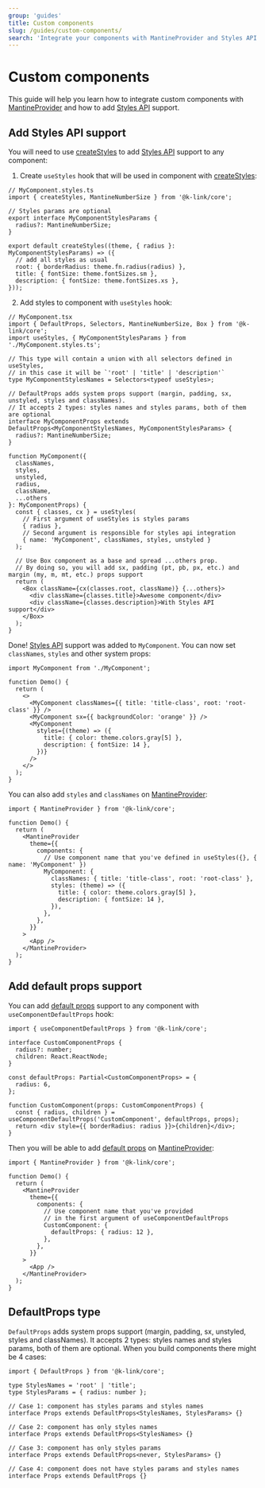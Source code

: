 ```yaml
---
group: 'guides'
title: Custom components
slug: /guides/custom-components/
search: 'Integrate your components with MantineProvider and Styles API'
---
```


# Custom components

This guide will help you learn how to integrate custom components with [MantineProvider](/theming/k-link-provider/)
and how to add [Styles API](/styles/styles-api/) support.

## Add Styles API support

You will need to use [createStyles](/styles/create-styles/) to add [Styles API](/styles/styles-api/) support to any component:

1. Create `useStyles` hook that will be used in component with [createStyles](/styles/create-styles/):

```tsx
// MyComponent.styles.ts
import { createStyles, MantineNumberSize } from '@k-link/core';

// Styles params are optional
export interface MyComponentStylesParams {
  radius?: MantineNumberSize;
}

export default createStyles((theme, { radius }: MyComponentStylesParams) => ({
  // add all styles as usual
  root: { borderRadius: theme.fn.radius(radius) },
  title: { fontSize: theme.fontSizes.sm },
  description: { fontSize: theme.fontSizes.xs },
}));
```

2. Add styles to component with `useStyles` hook:

```tsx
// MyComponent.tsx
import { DefaultProps, Selectors, MantineNumberSize, Box } from '@k-link/core';
import useStyles, { MyComponentStylesParams } from './MyComponent.styles.ts';

// This type will contain a union with all selectors defined in useStyles,
// in this case it will be `'root' | 'title' | 'description'`
type MyComponentStylesNames = Selectors<typeof useStyles>;

// DefaultProps adds system props support (margin, padding, sx, unstyled, styles and classNames).
// It accepts 2 types: styles names and styles params, both of them are optional
interface MyComponentProps extends DefaultProps<MyComponentStylesNames, MyComponentStylesParams> {
  radius?: MantineNumberSize;
}

function MyComponent({
  classNames,
  styles,
  unstyled,
  radius,
  className,
  ...others
}: MyComponentProps) {
  const { classes, cx } = useStyles(
    // First argument of useStyles is styles params
    { radius },
    // Second argument is responsible for styles api integration
    { name: 'MyComponent', classNames, styles, unstyled }
  );

  // Use Box component as a base and spread ...others prop.
  // By doing so, you will add sx, padding (pt, pb, px, etc.) and margin (my, m, mt, etc.) props support
  return (
    <Box className={cx(classes.root, className)} {...others}>
      <div className={classes.title}>Awesome component</div>
      <div className={classes.description}>With Styles API support</div>
    </Box>
  );
}
```

Done! [Styles API](/styles/styles-api/) support was added to `MyComponent`. You can now
set `classNames`, `styles` and other system props:

```tsx
import MyComponent from './MyComponent';

function Demo() {
  return (
    <>
      <MyComponent classNames={{ title: 'title-class', root: 'root-class' }} />
      <MyComponent sx={{ backgroundColor: 'orange' }} />
      <MyComponent
        styles={(theme) => ({
          title: { color: theme.colors.gray[5] },
          description: { fontSize: 14 },
        })}
      />
    </>
  );
}
```

You can also add `styles` and `classNames` on [MantineProvider](/theming/k-link-provider/):

```tsx
import { MantineProvider } from '@k-link/core';

function Demo() {
  return (
    <MantineProvider
      theme={{
        components: {
          // Use component name that you've defined in useStyles({}, { name: 'MyComponent' })
          MyComponent: {
            classNames: { title: 'title-class', root: 'root-class' },
            styles: (theme) => ({
              title: { color: theme.colors.gray[5] },
              description: { fontSize: 14 },
            }),
          },
        },
      }}
    >
      <App />
    </MantineProvider>
  );
}
```

## Add default props support

You can add [default props](/theming/default-props/) support to any component with
`useComponentDefaultProps` hook:

```tsx
import { useComponentDefaultProps } from '@k-link/core';

interface CustomComponentProps {
  radius?: number;
  children: React.ReactNode;
}

const defaultProps: Partial<CustomComponentProps> = {
  radius: 6,
};

function CustomComponent(props: CustomComponentProps) {
  const { radius, children } = useComponentDefaultProps('CustomComponent', defaultProps, props);
  return <div style={{ borderRadius: radius }}>{children}</div>;
}
```

Then you will be able to add [default props](/theming/default-props/) on [MantineProvider](/theming/k-link-provider/):

```tsx
import { MantineProvider } from '@k-link/core';

function Demo() {
  return (
    <MantineProvider
      theme={{
        components: {
          // Use component name that you've provided
          // in the first argument of useComponentDefaultProps
          CustomComponent: {
            defaultProps: { radius: 12 },
          },
        },
      }}
    >
      <App />
    </MantineProvider>
  );
}
```

## DefaultProps type

`DefaultProps` adds system props support (margin, padding, sx, unstyled, styles and classNames).
It accepts 2 types: styles names and styles params, both of them are optional.
When you build components there might be 4 cases:

```tsx
import { DefaultProps } from '@k-link/core';

type StylesNames = 'root' | 'title';
type StylesParams = { radius: number };

// Case 1: component has styles params and styles names
interface Props extends DefaultProps<StylesNames, StylesParams> {}

// Case 2: component has only styles names
interface Props extends DefaultProps<StylesNames> {}

// Case 3: component has only styles params
interface Props extends DefaultProps<never, StylesParams> {}

// Case 4: component does not have styles params and styles names
interface Props extends DefaultProps {}
```
